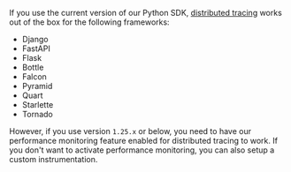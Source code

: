 If you use the current version of our Python SDK, [distributed tracing](/platforms/python/distributed-tracing/#how-to-use-distributed-tracing) works out of the box for the following frameworks:

- Django
- FastAPI
- Flask
- Bottle
- Falcon
- Pyramid
- Quart
- Starlette
- Tornado

However, if you use version `1.25.x` or below, you need to have our <PlatformLink to="/performance/">performance monitoring feature enabled</PlatformLink> for distributed tracing to work. If you don't want to activate performance monitoring, you can also setup a <PlatformLink to="/distributed-tracing/custom-instrumentation/">custom instrumentation</PlatformLink>.
